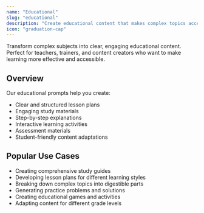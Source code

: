 ```yaml
---
name: "Educational"
slug: "educational"
description: "Create educational content that makes complex topics accessible"
icon: "graduation-cap"
---
```


<CategoryDescription>
  Transform complex subjects into clear, engaging educational content. Perfect for teachers, trainers, and content creators who want to make learning more effective and accessible.
</CategoryDescription>

## Overview

Our educational prompts help you create:
- Clear and structured lesson plans
- Engaging study materials
- Step-by-step explanations
- Interactive learning activities
- Assessment materials
- Student-friendly content adaptations

## Popular Use Cases

- Creating comprehensive study guides
- Developing lesson plans for different learning styles
- Breaking down complex topics into digestible parts
- Generating practice problems and solutions
- Creating educational games and activities
- Adapting content for different grade levels

